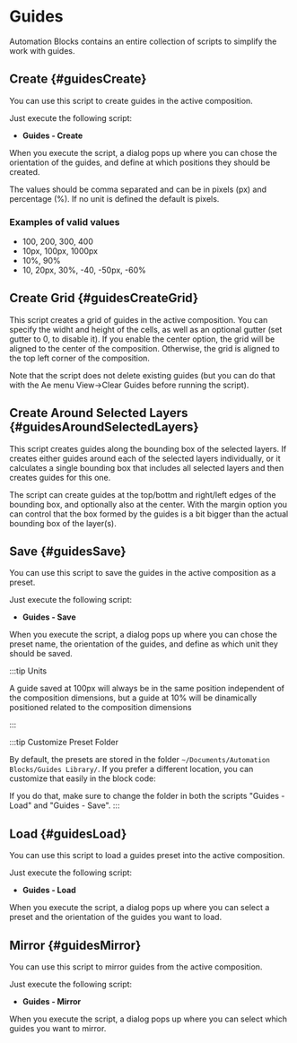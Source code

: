


# Guides

Automation Blocks contains an entire collection of scripts to simplify the work with guides.

## Create {#guidesCreate}

You can use this script to create guides in the active composition.

Just execute the following script:

-   **Guides - Create**

When you execute the script, a dialog pops up where you can chose the orientation of the guides,
and define at which positions they should be created.

The values should be comma separated and can be in pixels (px) and percentage (%).
If no unit is defined the default is pixels.

<RetinaImg
	src="/img/tools-ae/guideCreateDialog.png"
	alt="After Effects Script: Guides - Create - Dialog"
/>

### Examples of valid values

-   100, 200, 300, 400
-   10px, 100px, 1000px
-   10%, 90%
-   10, 20px, 30%, -40, -50px, -60%

## Create Grid {#guidesCreateGrid}

<RetinaImg
	src="/img/tools-ae/guidesCreateGrid.png"
	alt="After Effects Script: Guides - Create Grid"
/>

This script creates a grid of guides in the active composition. You can specify the widht and height of the cells, as well as an optional gutter (set gutter to 0, to disable it).
If you enable the center option, the grid will be aligned to the center of the composition. Otherwise, the grid is aligned to the top left corner of the composition.

Note that the script does not delete existing guides (but you can do that with the Ae menu View->Clear Guides before running the script).

## Create Around Selected Layers {#guidesAroundSelectedLayers}

<RetinaImg
	src="/img/tools-ae/guidesCreateAroundSelectedLayers.png"
	alt="After Effects Script: Guides - Create Around Selected Layers"
/>

This script creates guides along the bounding box of the selected layers. If creates either guides around each of the selected layers individually, or it calculates a single bounding box that includes all selected layers and then creates guides for this one.

The script can create guides at the top/bottm and right/left edges of the bounding box, and optionally also at the center. With the margin option you can control that the box formed by the guides is a bit bigger than the actual bounding box of the layer(s).

## Save {#guidesSave}

You can use this script to save the guides in the active composition as a preset.

Just execute the following script:

-   **Guides - Save**

When you execute the script, a dialog pops up where you can chose the preset name, the orientation of the guides,
and define as which unit they should be saved.

<RetinaImg
	src="/img/tools-ae/guideSaveDialog.png"
	alt="After Effects Script: Guides - Save - Dialog"
/>

:::tip Units

A guide saved at 100px will always be in the same position independent of the composition dimensions,
but a guide at 10% will be dinamically positioned related to the composition dimensions

:::

:::tip Customize Preset Folder

By default, the presets are stored in the folder `~/Documents/Automation Blocks/Guides Library/`. If you prefer a different location, you can customize that easily in the block code:

<RetinaImg src="/img/tools-ae/guidesSaveCustomizeFolder.png" alt="choose custom folder for guides presets"/>

If you do that, make sure to change the folder in both the scripts "Guides - Load" and "Guides - Save".
:::

## Load {#guidesLoad}

You can use this script to load a guides preset into the active composition.

Just execute the following script:

-   **Guides - Load**

When you execute the script, a dialog pops up where you can select a preset and the orientation of the guides you want to load.

<RetinaImg
	src="/img/tools-ae/guideLoadDialog.png"
	alt="After Effects Script: Guides - Load - Dialog"
/>

## Mirror {#guidesMirror}

You can use this script to mirror guides from the active composition.

Just execute the following script:

-   **Guides - Mirror**

When you execute the script, a dialog pops up where you can select which guides you want to mirror.

<RetinaImg
	src="/img/tools-ae/guideMirrorDialog.png"
	alt="After Effects Script: Guides - Mirror - Dialog"
/>
